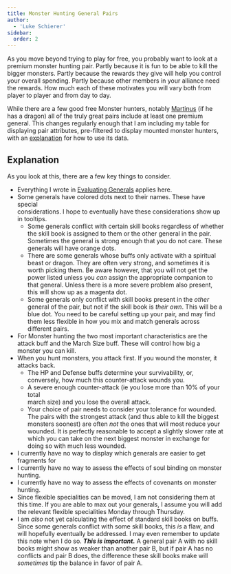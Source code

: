 ```yaml
---
title: Monster Hunting General Pairs
author:
  - 'Luke Schierer'
sidebar:
  order: 2
---
```


As you move beyond trying to play for free, you probably want to look at a premium monster hunting pair. Partly because it is fun to be able to kill the bigger monsters. Partly because the rewards they give will help you control your overall spending. Partly because other members in your alliance need the rewards. How much each of these motivates you will vary both from player to player and from day to day.

While there are a few good free Monster hunters, notably [Martinus] (if he has a dragon) all of the truly great pairs include at least one premium general.
This changes regularly enough that I am including my table for displaying pair attributes, pre-filtered to display mounted monster hunters, with an [explanation] for how to use its data.

<AttackPairs generalClass="Mounted"></AttackPairs>

## Explanation

As you look at this, there are a few key things to consider.

- Everything I wrote in [Evaluating Generals] applies here.
- Some generals have colored dots next to their names. These have special  
  considerations. I hope to eventually have these considerations show up in
  tooltips.
  - Some generals conflict with certain skill books regardless of whether the
    skill book is assigned to them or the other general in the pair. Sometimes
    the general is strong enough that you do not care. These generals will have
    orange dots.
  - There are some generals whose buffs only activate with a spiritual beast or
    dragon. They are often very strong, and sometimes it is worth picking them.
    Be aware however, that you will not get the power listed unless you _can_
    assign the appropriate companion to that general. Unless there is a more
    severe problem also present, this will show up as a magenta dot.
  - Some generals only conflict with skill books present in the _other_ general
    of the pair, but not if the skill book is _their own_. This will be a
    blue dot. You need to be careful setting up your pair, and may find them
    less flexible in how you mix and match generals across different pairs.
- For Monster hunting the two most important characteristics are the attack
  buff and the March Size buff. These will control how big a monster you can
  kill.
- When you hunt monsters, you attack first. If you wound the monster, it
  attacks back.
  - The HP and Defense buffs determine your survivability, or, conversely, how
    much this counter-attack wounds you.
  - A severe enough counter-attack (ie you lose more than 10% of your total  
    march size) and you lose the overall attack.
  - Your choice of pair needs to consider your tolerance for wounded. The
    pairs with the strongest attack (and thus able to kill the biggest monsters
    soonest) are often _not_ the ones that will most reduce your wounded. It is
    perfectly reasonable to accept a slightly slower rate at which you can take
    on the next biggest monster in exchange for doing so with much less wounded.
- I currently have no way to display which generals are easier to get fragments for
- I currently have no way to assess the effects of soul binding on monster  
  hunting.
- I currently have no way to assess the effects of covenants on monster
  hunting.
- Since flexible specialities can be moved, I am not considering them at this
  time. If you are able to max out your generals, I assume you will add the relevant flexible specialities Monday through Thursday.
- I am _also_ not yet calculating the effect of standard skill books on buffs.
  Since some generals conflict with some skill books, this _is_ a flaw, and
  will hopefully eventually be addressed. I may even remember to update this
  note when I do so. _**This is important.**_ A general pair A with no skill books might show as weaker than another pair B, but if pair A has no conflicts and pair B does, the difference these skill books make will _sometimes_ tip the balance in favor of pair A.


[explanation]: ./#explanation
[Martinus]: ../../details/martinus/
[Evaluating Generals]: ../../evaluating_generals/
